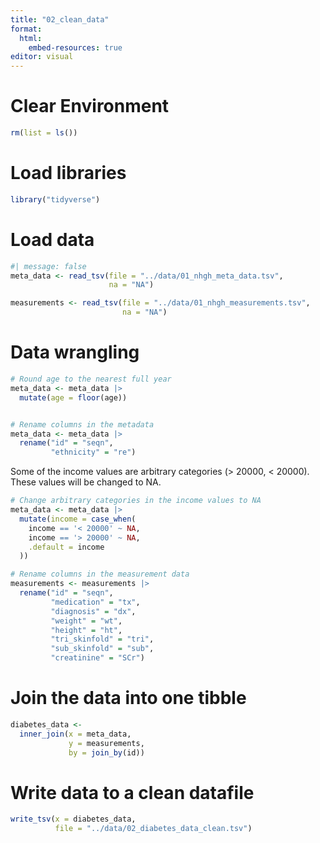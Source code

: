 ```yaml
---
title: "02_clean_data"
format:
  html:
    embed-resources: true
editor: visual
---
```


# Clear Environment

```r
rm(list = ls())
```

# Load libraries

```r
library("tidyverse")
```

# Load data

```r
#| message: false
meta_data <- read_tsv(file = "../data/01_nhgh_meta_data.tsv",
                      na = "NA")

measurements <- read_tsv(file = "../data/01_nhgh_measurements.tsv",
                         na = "NA")
```

# Data wrangling

```r
# Round age to the nearest full year
meta_data <- meta_data |>
  mutate(age = floor(age))


# Rename columns in the metadata
meta_data <- meta_data |>
  rename("id" = "seqn",
         "ethnicity" = "re")

```

Some of the income values are arbitrary categories (\> 20000, \< 20000). These values will be changed to NA.

```r
# Change arbitrary categories in the income values to NA
meta_data <- meta_data |> 
  mutate(income = case_when(
    income == '< 20000' ~ NA,
    income == '> 20000' ~ NA,
    .default = income
  ))
```

```r
# Rename columns in the measurement data 
measurements <- measurements |>
  rename("id" = "seqn",
         "medication" = "tx",
         "diagnosis" = "dx",
         "weight" = "wt",
         "height" = "ht",
         "tri_skinfold" = "tri",
         "sub_skinfold" = "sub",
         "creatinine" = "SCr")
```

# Join the data into one tibble

```r
diabetes_data <- 
  inner_join(x = meta_data,
             y = measurements,
             by = join_by(id))
```

# Write data to a clean datafile

```r
write_tsv(x = diabetes_data,
          file = "../data/02_diabetes_data_clean.tsv")
```
